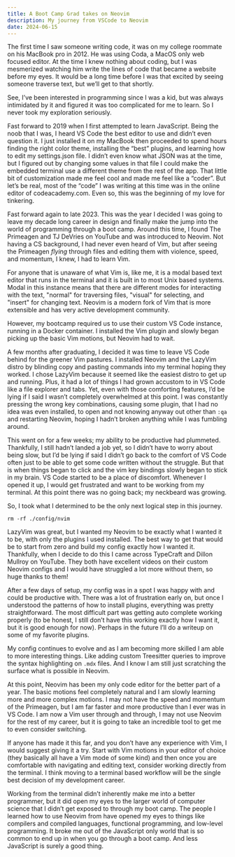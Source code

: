 ```yaml
---
title: A Boot Camp Grad takes on Neovim
description: My journey from VSCode to Neovim
date: 2024-06-15
---
```


The first time I saw someone writing code, it was on my college roommate on his MacBook pro in 2012. He was using Coda, a MacOS only web focused editor. At the time I knew nothing about coding, but I was mesmerized watching him write the lines of code that became a website before my eyes. It would be a long time before I was that excited by seeing someone traverse text, but we’ll get to that shortly. 

See, I’ve been interested in programming since I was a kid, but was always intimidated by it and figured it was too complicated for me to learn. So I never took my exploration seriously. 

Fast forward to 2019 when I first attempted to learn JavaScript. Being the noob that I was, I heard VS Code the best editor to use and didn’t even question it. I just installed it on my MacBook then proceeded to spend hours finding the right color theme, installing the “best” plugins, and learning how to edit my settings.json file. I didn’t even know what JSON was at the time, but I figured out by changing some values in that file I could make the embedded terminal use a different theme from the rest of the app. That little bit of customization made me feel cool and made me feel like a “coder”. But let’s be real, most of the “code” I was writing at this time was in the online editor of codeacademy.com. Even so, this was the beginning of my love for tinkering. 

Fast forward again to late 2023. This was the year I decided I was going to leave my decade long career in design and finally make the jump into the world of programming through a boot camp. Around this time, I found <InlineLink to="https://www.youtube.com/@ThePrimeTimeagen" blank={true}>The Primeagen</InlineLink> and <InlineLink to="https://www.youtube.com/@teej_dv" blank={true}>TJ DeVries</InlineLink> on YouTube and was introduced to Neovim. Not having a CS background, I had never even heard of Vim, but after seeing the Primeagen <InlineLink to="https://www.youtube.com/watch?v=y6VJBeZEDZU" blank={true}>*flying*</InlineLink> through files and editing them with violence, speed, and momentum, I knew, I had to learn Vim. 

For anyone that is unaware of what Vim is, like me, it is a modal based text editor that runs in the terminal and it is built in to most Unix based systems. Modal in this instance means that there are different modes for interacting with the text, "normal" for traversing files, "visual" for selecting, and "insert" for changing text. Neovim is a modern fork of Vim that is more extensible and has very active development community. 

However, my bootcamp required us to use their custom VS Code instance, running in a Docker container. I installed the Vim plugin and slowly began picking up the basic Vim motions, but Neovim had to wait.  

A few months after graduating, I decided it was time to leave VS Code behind for the greener Vim pastures. I installed <InlineLink to="https://neovim.io/" blank={true}>Neovim</InlineLink> and the <InlineLink to="https://www.lazyvim.orghttps://www.lazyvim.org/https://www.lazyvim.org//" blank={true}>LazyVim</InlineLink> distro by blinding copy and pasting commands into my terminal hoping they worked. I chose LazyVim because it seemed like the easiest distro to get up and running. Plus, it had a lot of things I had grown accustom to in VS Code like a file explorer and tabs. Yet, even with those comforting features, I’d be lying if I said I wasn’t completely overwhelmed at this point. I was constantly pressing the wrong key combinations, causing some plugin, that I had no idea was even installed, to open and not knowing anyway out other than `:qa` and restarting Neovim, hoping I hadn’t broken anything while I was fumbling around. 

This went on for a few weeks; my ability to be productive had plummeted. Thankfully, I still hadn’t landed a job yet, so I didn’t have to worry about being slow, but I’d be lying if said I didn’t go back to the comfort of VS Code often just to be able to get some code written without the struggle. But that is when things began to click and the vim key bindings slowly began to stick in my brain. VS Code started to be a place of discomfort. Whenever I opened it up, I would get frustrated and want to be working from my terminal. At this point there was no going back; my neckbeard was growing. 

So, I took what I determined to be the only next logical step in this journey.

```
rm -rf ./config/nvim
```

LazyVim was great, but I wanted my Neovim to be exactly what I wanted it to be, with only the plugins I used installed. The best way to get that would be to start from zero and build my config exactly how I wanted it. Thankfully, when I decide to do this I came across <InlineLink to="https://www.youtube.com/@typecraft_dev" blank={true}>TypeCraft</InlineLink> and <InlineLink to="https://www.youtube.com/@dmmulroy" blank={true}>Dillon Mullroy</InlineLink> on YouTube. They both have excellent videos on their custom Neovim configs and I would have struggled a lot more without them, so huge thanks to them!  

After a few days of setup, my config was in a spot I was happy with and could be productive with. There was a lot of frustration early on, but once I understood the patterns of how to install plugins, everything was pretty straightforward. The most difficult part was getting auto complete working properly (to be honest, I still don’t have this working exactly how I want it, but it is good enough for now). Perhaps in the future I’ll do a writeup on some of my favorite plugins. 

My config continues to evolve and as I am becoming more skilled I am able to more interesting things. Like adding custom Treesitter queries to improve the syntax highlighting on `.mdx` files. And I know I am still just scratching the surface what is possible in Neovim.

At this point, Neovim has been my only code editor for the better part of a year. The basic motions feel completely natural and I am slowly learning more and more complex motions. I may not have the speed and momentum of the Primeagen, but I am far faster and more productive than I ever was in VS Code. I am now a Vim user through and through, I may not use Neovim for the rest of my career, but it is going to take an incredible tool to get me to even consider switching.

If anyone has made it this far, and you don’t have any experience with Vim, I would suggest giving it a try. Start with Vim motions in your editor of choice (they basically all have a Vim mode of some kind) and then once you are comfortable with navigating and editing text, consider working directly from the terminal. I think moving to a terminal based workflow will be the single best decision of my development career. 

Working from the terminal didn’t inherently make me into a better programmer, but it did open my eyes to the larger world of computer science that I didn’t get exposed to through my boot camp. The people I learned how to use Neovim from have opened my eyes to things like compilers and compiled languages, functional programming, and low-level programming. It broke me out of the JavaScript only world that is so common to end up in when you go through a boot camp. And less JavaScript is surely a good thing. 
